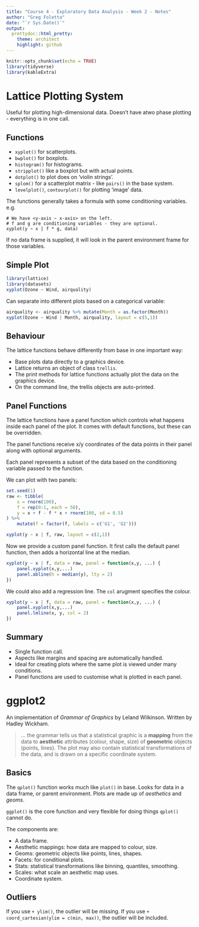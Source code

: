 ```yaml
---
title: "Course 4 - Exploratory Data Analysis - Week 2 - Notes"
author: "Greg Foletta"
date: "`r Sys.Date()`"
output:
  prettydoc::html_pretty:
    theme: architect
    highlight: github
---
```


```r
knitr::opts_chunk$set(echo = TRUE)
library(tidyverse)
library(kableExtra)
```

# Lattice Plotting System

Useful for plotting high-dimensional data. Doesn't have atwo phase plotting - everything is in one call.

## Functions

- `xyplot()` for scatterplots.
- `bwplot()` for boxplots.
- `histogram()` for histograms.
- `stripplot()` like a boxplot but with actual points.
- `dotplot()` to plot does on 'violin strings'.
- `splom()` for a scatterplot matrix - like `pairs()` in the base system.
- `levelplot()`, `contourplot()` for plotting 'image' data.

The functions generally takes a formula with some conditioning variables. e.g.

```
# We have <y-axis ~ x-axis> on the left.
# f and g are conditioning variables - they are optional.
xyplot(y ~ x | f * g, data)
```

If no data frame is supplied, it will look in the parent environment frame for those variables.

## Simple Plot

```r
library(lattice)
library(datasets)
xyplot(Ozone ~ Wind, airquality)
```

Can separate into different plots based on a categorical variable:

```r
airquality <- airquality %>% mutate(Month = as.factor(Month))
xyplot(Ozone ~ Wind | Month, airquality, layout = c(5,1))
```

## Behaviour

The lattice functions behave differently from base in one important way:

- Base plots data directly to a graphics device.
- Lattice returns an object of class `trellis`.
- The print methods for lattice functions actually plot the data on the graphics device.
- On the command line, the trellis objects are auto-printed.

## Panel Functions

The lattice functions have a panel function which controls what happens inside each panel of the plot. It comes with default functions, but these can be overridden.

The panel functions receive x/y coordinates of the data points in their panel along with optional arguments.

Each panel represents a subset of the data based on the conditioning variable passed to the function.

We can plot with two panels:

```r
set.seed(1)
raw <- tibble(
    x = rnorm(100),
    f = rep(0:1, each = 50),
    y = x + f - f * x + rnorm(100, sd = 0.5)
) %>%
    mutate(f = factor(f, labels = c('G1', 'G2')))

xyplot(y ~ x | f, raw, layout = c(2,1)) 
```

Now we provide a custom panel function. It first calls the default panel function, then adds a horizontal line at the median.

```r
xyplot(y ~ x | f, data = raw, panel = function(x,y, ...) {
    panel.xyplot(x,y,...)
    panel.abline(h = median(y), lty = 2)
})
```

We could also add a regression line. The `col` arugment specifies the colour.

```r
xyplot(y ~ x | f, data = raw, panel = function(x,y, ...) {
    panel.xyplot(x,y,...)
    panel.lmline(x, y, col = 2)
})
```

## Summary

- Single function call.
- Aspects like margins and spacing are automatically handled.
- Ideal for creating plots where the same plot is viewed under many conditions.
- Panel functions are used to customise what is plotted in each panel.

# ggplot2

An implementation of *Grammar of Graphics* by Leland Wilkinson. Written by Hadley Wickham.

> ... the grammar tells us that a statistical graphic is a **mapping** from the data to **aesthetic** attributes (colour, shape, size) of **geometric** objects (points, lines). The plot may also contain statistical transformations of the data, and is drawn on a specific coordinate system.

## Basics

The `qplot()` function works much like `plot()` in base. Looks for data in a data frame, or parent environment. Plots are made up of *aesthetics* and *geoms*.

`ggplot()` is the core function and very flexible for doing things `qplot()` cannot do.

The components are:

- A data frame.
- Aesthetic mappings: how data are mapped to colour, size.
- Geoms: geometric objects like points, lines, shapes.
- Facets: for conditional plots.
- Stats: statistical transformations like binning, quantiles, smoothing.
- Scales: what scale an aesthetic map uses.
- Coordinate system.

## Outliers

If you use `+ ylim()`, the outlier will be missing. If you use `+ coord_cartesian(ylim = c(min, max))`, the outlier will be included.


